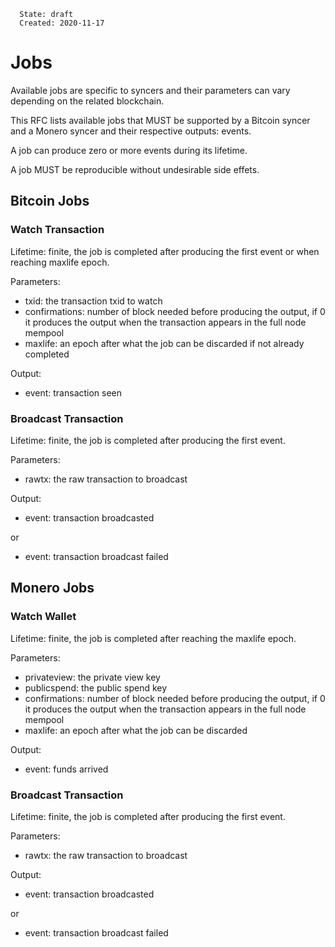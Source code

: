 <pre>
  State: draft
  Created: 2020-11-17
</pre>

=Jobs=

Available jobs are specific to syncers and their parameters can vary depending
on the related blockchain.

This RFC lists available jobs that MUST be supported by a Bitcoin syncer and a
Monero syncer and their respective outputs: events.

A job can produce zero or more events during its lifetime.

A job MUST be reproducible without undesirable side effets.

==Bitcoin Jobs==

===Watch Transaction===

Lifetime: finite, the job is completed after producing the first event or when
reaching maxlife epoch.

Parameters:

* txid: the transaction txid to watch
* confirmations: number of block needed before producing the output, if 0 it produces the output when the transaction appears in the full node mempool
* maxlife: an epoch after what the job can be discarded if not already completed

Output:

* event: transaction seen

===Broadcast Transaction===

Lifetime: finite, the job is completed after producing the first event.

Parameters:

* rawtx: the raw transaction to broadcast

Output:

* event: transaction broadcasted

or

* event: transaction broadcast failed

==Monero Jobs==

===Watch Wallet===

Lifetime: finite, the job is completed after reaching the maxlife epoch.

Parameters:

* privateview: the private view key
* publicspend: the public spend key
* confirmations: number of block needed before producing the output, if 0 it produces the output when the transaction appears in the full node mempool
* maxlife: an epoch after what the job can be discarded

Output:

* event: funds arrived

===Broadcast Transaction===

Lifetime: finite, the job is completed after producing the first event.

Parameters:

* rawtx: the raw transaction to broadcast

Output:

* event: transaction broadcasted

or

* event: transaction broadcast failed
